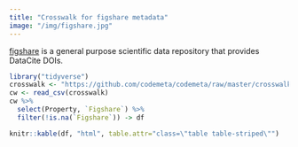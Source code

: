 ```yaml
---
title: "Crosswalk for figshare metadata"
image: "/img/figshare.jpg"
---
```


[figshare](https://figshare.com) is a general purpose scientific data repository that provides DataCite DOIs.


```r
library("tidyverse")
crosswalk <- "https://github.com/codemeta/codemeta/raw/master/crosswalk.csv"
cw <- read_csv(crosswalk)
cw %>% 
  select(Property, `Figshare`) %>%
  filter(!is.na(`Figshare`)) -> df

knitr::kable(df, "html", table.attr="class=\"table table-striped\"")
```